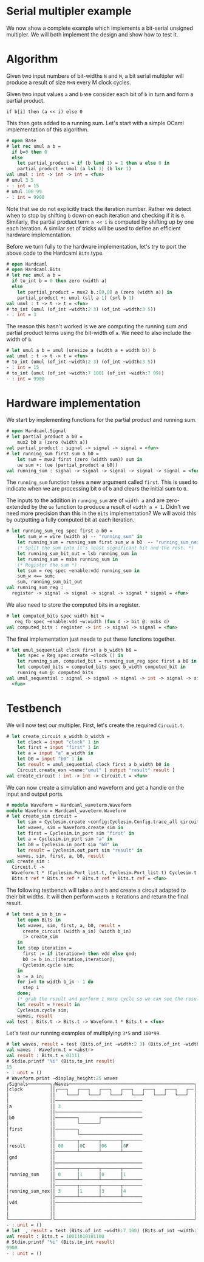 # Serial multipler example

We now show a complete example which implements a bit-serial unsigned
multipler. We will both implement the design and show how to test it.

# Algorithm

Given two input numbers of bit-widths `N` and `M`, a bit serial
multipler will produce a result of size `M+N` every M clock cycles.

Given two input values `a` and `b` we consider each bit of `b` in turn
and form a partial product.

```
if b[i] then (a << i) else 0
```

This then gets added to a running sum. Let's start with a simple OCaml
implementation of this algorithm.

```ocaml
# open Base
# let rec umul a b =
  if b=0 then 0
  else
    let partial_product = if (b land 1) = 1 then a else 0 in
    partial_product + umul (a lsl 1) (b lsr 1)
val umul : int -> int -> int = <fun>
# umul 3 5
- : int = 15
# umul 100 99
- : int = 9900
```

Note that we do not explicitly track the iteration number. Rather we
detect when to stop by shifting `b` down on each iteration and
checking if it is `0`. Similarly, the partial product term `a << i` is
computed by shifting up by one each iteration. A similar set of tricks
will be used to define an efficient hardware implementation.

Before we turn fully to the hardware implementation, let's try to port
the above code to the Hardcaml `Bits` type.

```ocaml
# open Hardcaml
# open Hardcaml.Bits
# let rec umul a b =
  if to_int b = 0 then zero (width a)
  else
    let partial_product = mux2 b.:[0,0] a (zero (width a)) in
    partial_product +: umul (sll a 1) (srl b 1)
val umul : t -> t -> t = <fun>
# to_int (umul (of_int ~width:2 3) (of_int ~width:3 5))
- : int = 3
```

The reason this hasn't worked is we are computing the running sum and
partial product terms using the bit-width of `a`. We need to
also include the width of `b`.

```ocaml
# let umul a b = umul (uresize a (width a + width b)) b
val umul : t -> t -> t = <fun>
# to_int (umul (of_int ~width:2 3) (of_int ~width:3 5))
- : int = 15
# to_int (umul (of_int ~width:7 100) (of_int ~width:7 99))
- : int = 9900
```

# Hardware implementation

We start by implementing functions for the partial product and running sum.

```ocaml
# open Hardcaml.Signal
# let partial_product a b0 =
    mux2 b0 a (zero (width a))
val partial_product : signal -> signal -> signal = <fun>
# let running_sum first sum a b0 =
    let sum = mux2 first (zero (width sum)) sum in
    ue sum +: (ue (partial_product a b0))
val running_sum : signal -> signal -> signal -> signal -> signal = <fun>
```

The `running_sum` function takes a new argument called `first`. This
is used to indicate when we are processing bit `0` of `b` and clears
the initial sum to `0`.

The inputs to the addition in `running_sum` are of `width a` and are
zero-extended by the `ue` function to produce a result of `width a +
1`. Didn't we need more precision than this in the `Bits`
implementation? We will avoid this by outputting a fully computed bit
at each iteration.

```ocaml
# let running_sum_reg spec first a b0 =
    let sum_w = wire (width a) -- "running_sum" in
    let running_sum = running_sum first sum_w a b0  -- "running_sum_next" in
    (* Split the sum into it's least significant bit and the rest. *)
    let running_sum_bit_out = lsb running_sum in
    let running_sum = msbs running_sum in
    (* Register the sum *)
    let sum = reg spec ~enable:vdd running_sum in
    sum_w <== sum;
    sum, running_sum_bit_out
val running_sum_reg :
  register -> signal -> signal -> signal -> signal * signal = <fun>
```

We also need to store the computed bits in a register.

```ocaml
# let computed_bits spec width bit =
   reg_fb spec ~enable:vdd ~w:width (fun d -> bit @: msbs d)
val computed_bits : register -> int -> signal -> signal = <fun>
```

The final implementation just needs to put these functions together.

```ocaml
# let umul_sequential clock first a b_width b0 =
    let spec = Reg_spec.create ~clock () in
    let running_sum, computed_bit = running_sum_reg spec first a b0 in
    let computed_bits = computed_bits spec b_width computed_bit in
    running_sum @: computed_bits
val umul_sequential : signal -> signal -> signal -> int -> signal -> signal =
  <fun>
```

# Testbench

We will now test our multipler. First, let's create the required
`Circuit.t`.

```ocaml
# let create_circuit a_width b_width =
    let clock = input "clock" 1 in
    let first = input "first" 1 in
    let a = input "a" a_width in
    let b0 = input "b0" 1 in
    let result = umul_sequential clock first a b_width b0 in
    Circuit.create_exn ~name:"umul" [ output "result" result ]
val create_circuit : int -> int -> Circuit.t = <fun>
```

We can now create a simulation and waveform and get a handle on the
input and output ports.

```ocaml
# module Waveform = Hardcaml_waveterm.Waveform
module Waveform = Hardcaml_waveterm.Waveform
# let create_sim circuit =
    let sim = Cyclesim.create ~config:Cyclesim.Config.trace_all circuit in
    let waves, sim = Waveform.create sim in
    let first = Cyclesim.in_port sim "first" in
    let a = Cyclesim.in_port sim "a" in
    let b0 = Cyclesim.in_port sim "b0" in
    let result = Cyclesim.out_port sim "result" in
    waves, sim, first, a, b0, result
val create_sim :
  Circuit.t ->
  Waveform.t * (Cyclesim.Port_list.t, Cyclesim.Port_list.t) Cyclesim.t *
  Bits.t ref * Bits.t ref * Bits.t ref * Bits.t ref = <fun>
```

The following testbench will take `a` and `b` and create a circuit
adapted to their bit widths. It will then perform `width b` iterations
and return the final result.

```ocaml
# let test a_in b_in =
    let open Bits in
    let waves, sim, first, a, b0, result =
      create_circuit (width a_in) (width b_in)
      |> create_sim
    in
    let step iteration =
      first := if iteration=0 then vdd else gnd;
      b0 := b_in.:[iteration,iteration];
      Cyclesim.cycle sim;
    in
    a := a_in;
    for i=0 to width b_in - 1 do
      step i
    done;
    (* grab the result and perform 1 more cycle so we can see the result in the waveform *)
    let result = !result in
    Cyclesim.cycle sim;
    waves, result
val test : Bits.t -> Bits.t -> Waveform.t * Bits.t = <fun>
```

Let's test our running examples of multiplying `3*5` and `100*99`.

```ocaml
# let waves, result = test (Bits.of_int ~width:2 3) (Bits.of_int ~width:3 5)
val waves : Waveform.t = <abstr>
val result : Bits.t = 01111
# Stdio.printf "%i" (Bits.to_int result)
15
- : unit = ()
# Waveform.print ~display_height:25 waves
┌Signals────────┐┌Waves──────────────────────────────────────────────┐
│clock          ││┌───┐   ┌───┐   ┌───┐   ┌───┐   ┌───┐   ┌───┐   ┌──│
│               ││    └───┘   └───┘   └───┘   └───┘   └───┘   └───┘  │
│               ││────────────────────────────────                   │
│a              ││ 3                                                 │
│               ││────────────────────────────────                   │
│b0             ││────────┐       ┌───────────────                   │
│               ││        └───────┘                                  │
│first          ││────────┐                                          │
│               ││        └───────────────────────                   │
│               ││────────┬───────┬───────┬───────                   │
│result         ││ 00     │0C     │06     │0F                        │
│               ││────────┴───────┴───────┴───────                   │
│gnd            ││                                                   │
│               ││────────────────────────────────                   │
│               ││────────┬───────┬───────┬───────                   │
│running_sum    ││ 0      │1      │0      │1                         │
│               ││────────┴───────┴───────┴───────                   │
│               ││────────┬───────┬───────┬───────                   │
│running_sum_nex││ 3      │1      │3      │4                         │
│               ││────────┴───────┴───────┴───────                   │
│vdd            ││────────────────────────────────                   │
│               ││                                                   │
│               ││                                                   │
└───────────────┘└───────────────────────────────────────────────────┘
- : unit = ()
# let _, result = test (Bits.of_int ~width:7 100) (Bits.of_int ~width:7 99)
val result : Bits.t = 10011010101100
# Stdio.printf "%i" (Bits.to_int result)
9900
- : unit = ()
```
